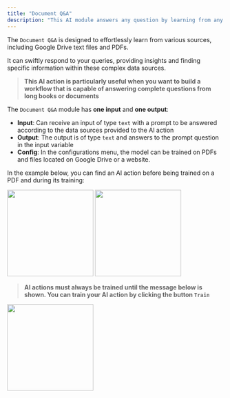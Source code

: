 ```yaml
---
title: "Document Q&A"
description: "This AI module answers any question by learning from any text based source you give it."
---
```


The `Document Q&A` is designed to effortlessly learn from various sources, including Google Drive text files and PDFs.

It can swiftly respond to your queries, providing insights and finding specific information within these complex data sources.

> **This AI action is particularly useful when you want to build a workflow that is capable of answering complete questions from long books or documents**

The `Document Q&A` module has **one input** and **one output**:

- **Input**: Can receive an input of type `text` with a prompt to be answered according to the data sources provided to the AI action
- **Output**: The output is of type `text` and answers to the prompt question in the input variable
- **Config**: In the configurations menu, the model can be trained on PDFs and files located on Google Drive or a website.

In the example below, you can find an AI action before being trained on a PDF and during its training:

<img height="200" src="/images/DAPDF.png" />

<img height="200" src="/images/DAPDFT.png" />

> **AI actions must always be trained until the message below is shown. You can train your AI action by clicking the button `Train`**

<img height="200" src="/images/Trained.png" />
